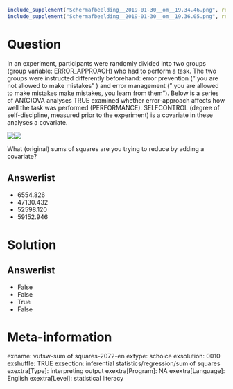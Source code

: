```r
include_supplement("Schermafbeelding__2019-01-30__om__19.34.46.png", recursive = TRUE)
include_supplement("Schermafbeelding__2019-01-30__om__19.36.05.png", recursive = TRUE)
```

Question
========
In an experiment, participants were randomly divided into two groups (group variable: ERROR_APPROACH) who had to perform a task. The two groups were instructed differently beforehand: error prevention (" you are not allowed to make mistakes" ) and error management (" you are allowed to make mistakes make mistakes, you learn from them"). Below is a series of AN(C)OVA analyses TRUE examined whether error-approach affects how well the task was performed (PERFORMANCE). SELFCONTROL (degree of self-discipline, measured prior to the experiment) is a covariate in these analyses a covariate.  
  
![](Schermafbeelding__2019-01-30__om__19.34.46.png)![](Schermafbeelding__2019-01-30__om__19.36.05.png)
  
What (original) sums of squares are you trying to reduce by adding a covariate?

Answerlist
----------
* 6554.826
* 47130.432
* 52598.120
* 59152.946

Solution
========

Answerlist
----------
* False
* False
* True
* False

Meta-information
================
exname: vufsw-sum of squares-2072-en
extype: schoice
exsolution: 0010
exshuffle: TRUE
exsection: inferential statistics/regression/sum of squares
exextra[Type]: interpreting output
exextra[Program]: NA
exextra[Language]: English
exextra[Level]: statistical literacy


